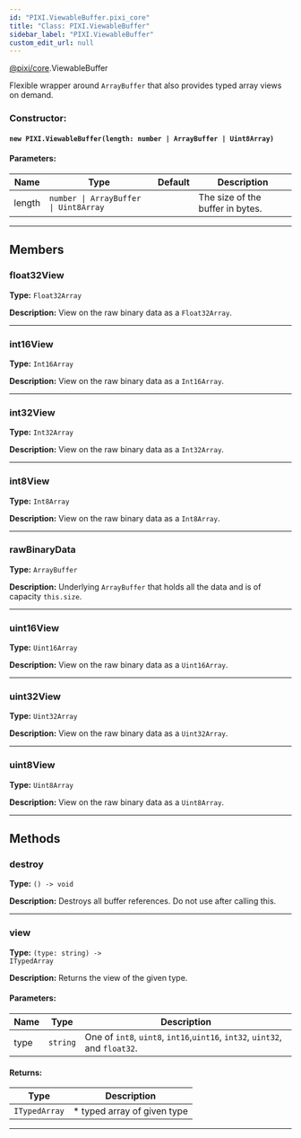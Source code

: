 ```yaml
---
id: "PIXI.ViewableBuffer.pixi_core"
title: "Class: PIXI.ViewableBuffer"
sidebar_label: "PIXI.ViewableBuffer"
custom_edit_url: null
---
```



<div class="package-name">

[@pixi/core](../modules/pixi_core).ViewableBuffer

</div>


Flexible wrapper around `ArrayBuffer` that also provides typed array views on demand.



        

<article>

### Constructor:
<h4><code>new PIXI.ViewableBuffer(length&#58; number &#124; ArrayBuffer &#124; Uint8Array) </code></h4>

#### Parameters:
| Name   | Type                                                     | Default       | Description                      |
| ------ | -------------------------------------------------------- | ------------- | -------------------------------- |
| length | <code>number &#124; ArrayBuffer &#124; Uint8Array</code> | <code></code> | The size of the buffer in bytes. |

</article>

---------------------------------------




## Members
<article>

### float32View 
**Type:** <code>Float32Array</code>

**Description:** View on the raw binary data as a `Float32Array`.

</article>


---------------------------------------

<article>

### int16View 
**Type:** <code>Int16Array</code>

**Description:** View on the raw binary data as a `Int16Array`.

</article>


---------------------------------------

<article>

### int32View 
**Type:** <code>Int32Array</code>

**Description:** View on the raw binary data as a `Int32Array`.

</article>


---------------------------------------

<article>

### int8View 
**Type:** <code>Int8Array</code>

**Description:** View on the raw binary data as a `Int8Array`.

</article>


---------------------------------------

<article>

### rawBinaryData 
**Type:** <code>ArrayBuffer</code>

**Description:** Underlying `ArrayBuffer` that holds all the data and is of capacity `this.size`.

</article>


---------------------------------------

<article>

### uint16View 
**Type:** <code>Uint16Array</code>

**Description:** View on the raw binary data as a `Uint16Array`.

</article>


---------------------------------------

<article>

### uint32View 
**Type:** <code>Uint32Array</code>

**Description:** View on the raw binary data as a `Uint32Array`.

</article>


---------------------------------------

<article>

### uint8View 
**Type:** <code>Uint8Array</code>

**Description:** View on the raw binary data as a `Uint8Array`.

</article>


---------------------------------------


## Methods
<article>

### destroy 
**Type:** <code>() -&#62; void</code>

**Description:** Destroys all buffer references. Do not use after calling this.

</article>


---------------------------------------

<article>

### view 
**Type:** <code>(type&#58; string) -&#62; ITypedArray</code>

**Description:** Returns the view of the given type.

#### Parameters:
| Name | Type                | Description                                                                 |
| ---- | ------------------- | --------------------------------------------------------------------------- |
| type | <code>string</code> | One of `int8`, `uint8`, `int16`,`uint16`, `int32`, `uint32`, and `float32`. |
#### Returns:
| Type                     | Description                 |
| ------------------------ | --------------------------- |
| <code>ITypedArray</code> | * typed array of given type |
</article>


---------------------------------------


    